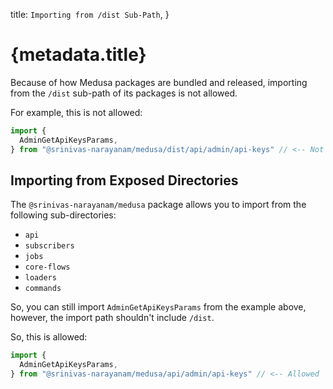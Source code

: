   title: `Importing from /dist Sub-Path`,
}

# {metadata.title}

Because of how Medusa packages are bundled and released, importing from the `/dist` sub-path of its packages is not allowed.

For example, this is not allowed:

```ts
import { 
  AdminGetApiKeysParams,
} from "@srinivas-narayanam/medusa/dist/api/admin/api-keys" // <-- Not allowed
```

## Importing from Exposed Directories

The `@srinivas-narayanam/medusa` package allows you to import from the following sub-directories:

- `api`
- `subscribers`
- `jobs`
- `core-flows`
- `loaders`
- `commands`

So, you can still import `AdminGetApiKeysParams` from the example above, however, the import path shouldn't include `/dist`.

So, this is allowed:

```ts
import { 
  AdminGetApiKeysParams,
} from "@srinivas-narayanam/medusa/api/admin/api-keys" // <-- Allowed
```
